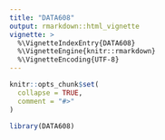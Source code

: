 ```yaml
---
title: "DATA608"
output: rmarkdown::html_vignette
vignette: >
  %\VignetteIndexEntry{DATA608}
  %\VignetteEngine{knitr::rmarkdown}
  %\VignetteEncoding{UTF-8}
---
```


```r
knitr::opts_chunk$set(
  collapse = TRUE,
  comment = "#>"
)
```

```r
library(DATA608)
```
